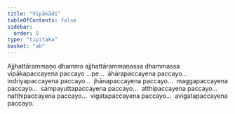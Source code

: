 ```yaml
---
title: "Vipākādi"
tableOfContents: false
sidebar:
  order: 9
type: "tipitaka"
basket: "ab"
---
```



<DynamicBreadcrumb />

<Division number="23">

<Paragraph number="2916">
Ajjhattārammaṇo dhammo ajjhattārammaṇassa dhammassa vipākapaccayena paccayo …pe…  āhārapaccayena paccayo…  indriyapaccayena paccayo…  jhānapaccayena paccayo…  maggapaccayena paccayo…  sampayuttapaccayena paccayo…  atthipaccayena paccayo…  natthipaccayena paccayo…  vigatapaccayena paccayo…  avigatapaccayena paccayo.
</Paragraph>
</Division>